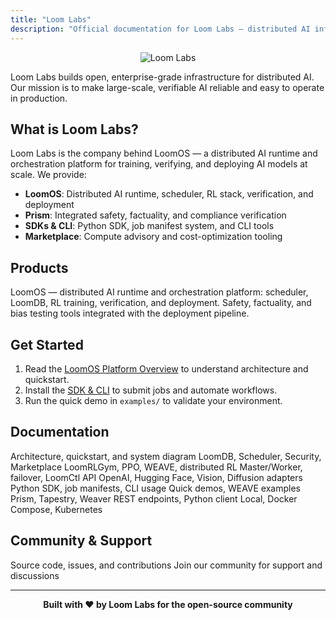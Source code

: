 ```yaml
---
title: "Loom Labs"
description: "Official documentation for Loom Labs — distributed AI infrastructure, LoomOS, SDKs, and verification."
---
```


<div align="center">

![Loom Labs](/images/hero-light.png)
</div>

Loom Labs builds open, enterprise-grade infrastructure for distributed AI. Our mission is to make large-scale, verifiable AI reliable and easy to operate in production.

## What is Loom Labs?

Loom Labs is the company behind LoomOS — a distributed AI runtime and orchestration platform for training, verifying, and deploying AI models at scale. We provide:

- **LoomOS**: Distributed AI runtime, scheduler, RL stack, verification, and deployment
- **Prism**: Integrated safety, factuality, and compliance verification
- **SDKs & CLI**: Python SDK, job manifest system, and CLI tools
- **Marketplace**: Compute advisory and cost-optimization tooling

## Products

<CardGroup cols={2}>
<Card title="LoomOS (Product)" icon="rocket" href="/loomlabs/loomos/index">
  LoomOS — distributed AI runtime and orchestration platform: scheduler, LoomDB, RL training, verification, and deployment.
</Card>

<Card title="Prism (Verification)" icon="shield" href="/loomlabs/loomos/advanced-features">
  Safety, factuality, and bias testing tools integrated with the deployment pipeline.
</Card>
</CardGroup>

## Get Started

1. Read the [LoomOS Platform Overview](/loomlabs/loomos/platform-overview) to understand architecture and quickstart.
2. Install the [SDK & CLI](/loomlabs/loomos/sdk-cli) to submit jobs and automate workflows.
3. Run the quick demo in `examples/` to validate your environment.

## Documentation

<CardGroup cols={3}>
<Card title="Platform Overview" href="/loomlabs/loomos/platform-overview">
  Architecture, quickstart, and system diagram
</Card>
<Card title="Core Modules" href="/loomlabs/loomos/core-modules">
  LoomDB, Scheduler, Security, Marketplace
</Card>
<Card title="RL System" href="/loomlabs/loomos/rl-system">
  LoomRLGym, PPO, WEAVE, distributed RL
</Card>
<Card title="Nexus System" href="/loomlabs/loomos/nexus-system">
  Master/Worker, failover, LoomCtl API
</Card>
<Card title="Blocks & Adapters" href="/loomlabs/loomos/blocks-adapters">
  OpenAI, Hugging Face, Vision, Diffusion adapters
</Card>
<Card title="SDK & CLI" href="/loomlabs/loomos/sdk-cli">
  Python SDK, job manifests, CLI usage
</Card>
<Card title="Examples & Tutorials" href="/loomlabs/loomos/examples-tutorials">
  Quick demos, WEAVE examples
</Card>
<Card title="Advanced Features" href="/loomlabs/loomos/advanced-features">
  Prism, Tapestry, Weaver
</Card>
<Card title="API Reference" href="/loomlabs/loomos/api-reference">
  REST endpoints, Python client
</Card>
<Card title="Deployment Guide" href="/loomlabs/loomos/deployment-guide">
  Local, Docker Compose, Kubernetes
</Card>
</CardGroup>

## Community & Support

<CardGroup cols={2}>
<Card title="GitHub Repository" icon="github" href="https://github.com/loomlabs/loomos">
  Source code, issues, and contributions
</Card>
<Card title="Discord Community" icon="discord" href="https://discord.gg/loomos">
  Join our community for support and discussions
</Card>
</CardGroup>

---

<div align="center">

**Built with ❤️ by Loom Labs for the open-source community**

</div>